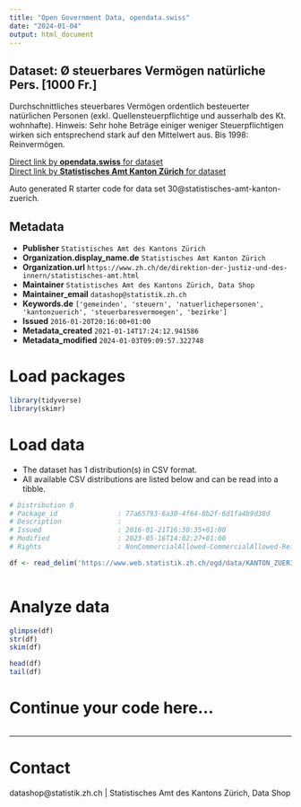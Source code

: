 ```yaml
---
title: "Open Government Data, opendata.swiss"
date: "2024-01-04"
output: html_document
---
```


## Dataset: Ø steuerbares Vermögen natürliche Pers. [1000 Fr.]

Durchschnittliches steuerbares Vermögen ordentlich besteuerter natürlichen Personen (exkl. Quellensteuerpflichtige und ausserhalb des Kt. wohnhafte).  Hinweis: Sehr hohe Beträge einiger weniger Steuerpflichtigen wirken sich entsprechend stark auf den Mittelwert aus. Bis 1998: Reinvermögen.

[Direct link by **opendata.swiss** for dataset](https://opendata.swiss/de/dataset/o-steuerbares-vermogen-naturliche-pers-1000-fr)<br>
[Direct link by **Statistisches Amt Kanton Zürich** for dataset](https://www.zh.ch/de/politik-staat/gemeinden/gemeindeportraet.html)

Auto generated R starter code for data set 30@statistisches-amt-kanton-zuerich.

## Metadata

- **Publisher** `Statistisches Amt des Kantons Zürich`
- **Organization.display_name.de** `Statistisches Amt Kanton Zürich`
- **Organization.url** `https://www.zh.ch/de/direktion-der-justiz-und-des-innern/statistisches-amt.html`
- **Maintainer** `Statistisches Amt des Kantons Zürich, Data Shop`
- **Maintainer_email** `datashop@statistik.zh.ch`
- **Keywords.de** `['gemeinden', 'steuern', 'natuerlichepersonen', 'kantonzuerich', 'steuerbaresvermoegen', 'bezirke']`
- **Issued** `2016-01-20T20:16:00+01:00`
- **Metadata_created** `2021-01-14T17:24:12.941586`
- **Metadata_modified** `2024-01-03T09:09:57.322748`


# Load packages

```r

library(tidyverse)
library(skimr)

```

# Load data

-   The dataset has 1 distribution(s) in CSV format.
-   All available CSV distributions are listed below and can be read into a tibble.

```r

# Distribution 0
# Package_id               : 77a65793-6a30-4f64-8b2f-6d1fa4b9d38d
# Description              : 
# Issued                   : 2016-01-21T16:30:35+01:00
# Modified                 : 2023-05-16T14:02:27+01:00
# Rights                   : NonCommercialAllowed-CommercialAllowed-ReferenceRequired

df <- read_delim('https://www.web.statistik.zh.ch/ogd/data/KANTON_ZUERICH_286.csv')



```

# Analyze data

```r

glimpse(df)
str(df)
skim(df)

head(df)
tail(df)

```

# Continue your code here...

```r

```

------------------------------------------------------------------------

# Contact

datashop@statistik.zh.ch | Statistisches Amt des Kantons Zürich, Data Shop
